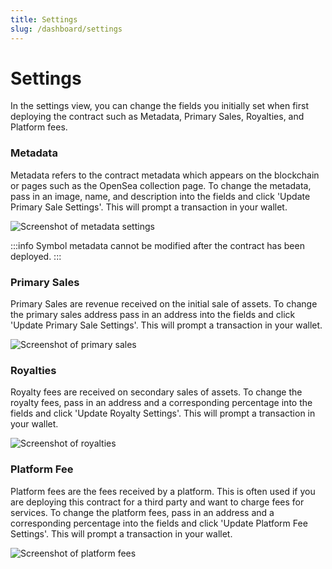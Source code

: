 ```yaml
---
title: Settings
slug: /dashboard/settings
---
```


# Settings

In the settings view, you can change the fields you initially set when first deploying the contract such as Metadata, Primary Sales, Royalties, and Platform fees.

### Metadata

Metadata refers to the contract metadata which appears on the blockchain or pages such as the OpenSea collection page. To change the metadata, pass in an image, name, and description into the fields and
click 'Update Primary Sale Settings'. This will prompt a transaction in your wallet.

![Screenshot of metadata settings](./assets/metadata.png)

:::info
Symbol metadata cannot be modified after the contract has been deployed.
:::

### Primary Sales

Primary Sales are revenue received on the initial sale of assets. To change the primary sales address pass in an address into the fields and
click 'Update Primary Sale Settings'. This will prompt a transaction in your wallet.

![Screenshot of primary sales](./assets/primary-sales.png)

### Royalties

Royalty fees are received on secondary sales of assets. To change the royalty fees, pass in an address and a corresponding percentage into the fields and
click 'Update Royalty Settings'. This will prompt a transaction in your wallet.

![Screenshot of royalties](./assets/royalty-settings.png)

### Platform Fee

Platform fees are the fees received by a platform. This is often used if you are deploying this contract for a third party and want to charge fees for services. To change the platform fees, pass in an address and a corresponding percentage into the fields and
click 'Update Platform Fee Settings'. This will prompt a transaction in your wallet.

![Screenshot of platform fees](./assets/platform-fee.png)
